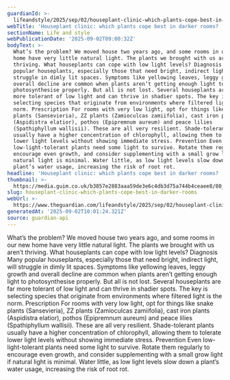 ```yaml
---
guardianId: >-
  lifeandstyle/2025/sep/02/houseplant-clinic-which-plants-cope-best-in-darker-rooms
webTitle: 'Houseplant clinic: which plants cope best in darker rooms? '
sectionName: Life and style
webPublicationDate: '2025-09-02T09:00:32Z'
bodyText: >-
  What’s the problem? We moved house two years ago, and some rooms in our new
  home have very little natural light. The plants we brought with us aren’t
  thriving. What houseplants can cope with low light levels? Diagnosis Many
  popular houseplants, especially those that need bright, indirect light, will
  struggle in dimly lit spaces. Symptoms like yellowing leaves, leggy growth and
  overall decline are common when plants aren’t getting enough light to
  photosynthesise properly. But all is not lost. Several houseplants are far
  more tolerant of low light and can thrive in shadier spots. The key is
  selecting species that originate from environments where filtered light is the
  norm. Prescription For rooms with very low light, opt for things like snake
  plants (Sansevieria), ZZ plants (Zamioculcas zamiifolia), cast iron plants
  (Aspidistra elatior), pothos (Epipremnum aureum) and peace lilies
  (Spathiphyllum wallisii). These are all very resilient. Shade-tolerant plants
  usually have a higher concentration of chlorophyll, allowing them to tolerate
  lower light levels without showing immediate stress. Prevention Even
  low-light-tolerant plants need some light to survive. Rotate them regularly to
  encourage even growth, and consider supplementing with a small grow light if
  natural light is minimal. Water little, as low light levels slow down a
  plant’s water usage, increasing the risk of root rot.
headline: 'Houseplant clinic: which plants cope best in darker rooms? '
thumbnail: >-
  https://media.guim.co.uk/b3857e2883aaa59de3e6c4db3d75a744b4ceaee8/80_103_1173_939/500.jpg
slug: houseplant-clinic-which-plants-cope-best-in-darker-rooms
webUrl: >-
  https://www.theguardian.com/lifeandstyle/2025/sep/02/houseplant-clinic-which-plants-cope-best-in-darker-rooms
generatedAt: '2025-09-02T10:01:24.321Z'
source: guardian-api
---
```

What’s the problem? We moved house two years ago, and some rooms in our new home have very little natural light. The plants we brought with us aren’t thriving. What houseplants can cope with low light levels? Diagnosis Many popular houseplants, especially those that need bright, indirect light, will struggle in dimly lit spaces. Symptoms like yellowing leaves, leggy growth and overall decline are common when plants aren’t getting enough light to photosynthesise properly. But all is not lost. Several houseplants are far more tolerant of low light and can thrive in shadier spots. The key is selecting species that originate from environments where filtered light is the norm. Prescription For rooms with very low light, opt for things like snake plants (Sansevieria), ZZ plants (Zamioculcas zamiifolia), cast iron plants (Aspidistra elatior), pothos (Epipremnum aureum) and peace lilies (Spathiphyllum wallisii). These are all very resilient. Shade-tolerant plants usually have a higher concentration of chlorophyll, allowing them to tolerate lower light levels without showing immediate stress. Prevention Even low-light-tolerant plants need some light to survive. Rotate them regularly to encourage even growth, and consider supplementing with a small grow light if natural light is minimal. Water little, as low light levels slow down a plant’s water usage, increasing the risk of root rot.
